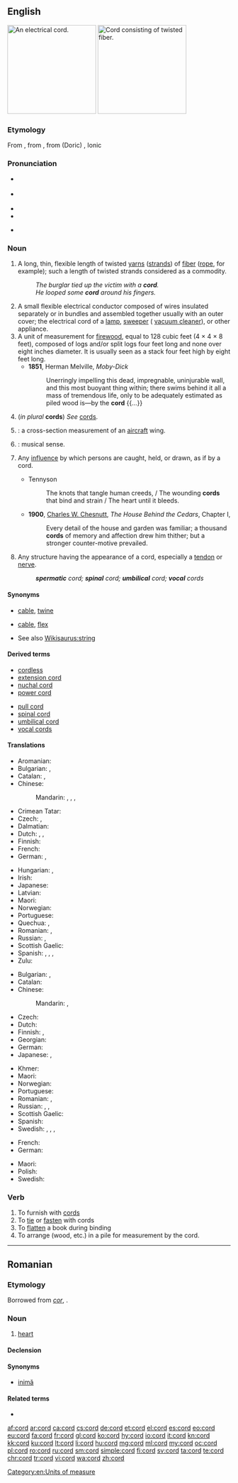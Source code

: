 ==English==
{{wikipedia|dab=cord}}
[[Image:Verlengsnoer (Extension cord).jpg|thumb|200px|right|An electrical cord.]]
[[Image:Rope.jpg|thumb|200px|right|Cord consisting of twisted fiber.]]

===Etymology===
From {{etyl|fro|en}} {{m|fro|corde}}, from {{etyl|la|en}} {{m|la|chorda|}}, from {{etyl|grc|en}} (Doric) {{m|grc|χορδά|}}, Ionic {{m|grc|χορδή||string of gut, the string of a lyre}}

===Pronunciation===
* {{a|GenAm}} {{IPA|/kɔɹd/|lang=en}}
* {{a|RP}} {{IPA|/kɔːd/|lang=en}}
* {{audio|en-us-cord.ogg|Audio (US)|lang=en}}
* {{rhymes|ɔː(ɹ)d|lang=en}}
* {{homophones|chord|cored|cawed|lang=en}} {{qualifier|in [[non-rhotic]] accents}}

===Noun===
{{en-noun}}

# A long, thin, flexible length of twisted [[yarns]] ([[strands]]) of [[fiber]] ([[rope]], for example); {{qualifier|uncountable}} such a length of twisted strands considered as a commodity.
#: ''The burglar tied up the victim with a '''cord'''.''
#: ''He looped some '''cord''' around his fingers.''
# A small flexible electrical conductor composed of wires insulated separately or in bundles and assembled together usually with an outer cover; the electrical cord of a [[lamp]], [[sweeper]] ({{qualifier|US}} [[vacuum cleaner]]), or other appliance.
# A unit of measurement for [[firewood]], equal to 128 cubic feet (4 &times; 4 &times; 8 feet), composed of logs and/or split logs four feet long and none over eight inches diameter. It is usually seen as a stack four feet high by eight feet long.<!--Move this to separate pages for "full cord" and "bush cord". A full cord of stacked firewood in Canada and USA, or colloquially a "bush cord" in Canada, is 8 by 4 by 4 feet (39 m&sup3;).-->
#* '''1851''', Herman Melville, ''Moby-Dick''
#*: Unerringly impelling this dead, impregnable, uninjurable wall, and this most buoyant thing within; there swims behind it all a mass of tremendous life, only to be adequately estimated as piled wood is—by the '''cord''' {{...}}
# (''in plural'' '''cords''') ''See'' [[cords]].
# {{misspelling of|chord|nodot=1|lang=en}}: a cross-section measurement of an [[aircraft]] wing.
# {{dated form of|chord|nodot=1|lang=en}}: musical sense.
# {{label|en|figuratively}} Any [[influence]] by which persons are caught, held, or drawn, as if by a cord.
#* Tennyson
#*: The knots that tangle human creeds, / The wounding '''cords''' that bind and strain / The heart until it bleeds.
#* '''1900''', [[w:Charles W. Chesnutt|Charles W. Chesnutt]], ''The House Behind the Cedars'', Chapter I,
#*: Every detail of the house and garden was familiar; a thousand '''cords''' of memory and affection drew him thither; but a stronger counter-motive prevailed.
# {{label|en|anatomy}} Any structure having the appearance of a cord, especially a [[tendon]] or [[nerve]].
#: '''''spermatic''' cord; '''spinal''' cord; '''umbilical''' cord; '''vocal''' cords''

====Synonyms====
* {{sense|length of twisted strands}} [[cable]], [[twine]]
* {{sense|wires surrounded by an insulating coating, used to supply electricity}} [[cable]], [[flex]]
* See also [[Wikisaurus:string]]

====Derived terms====
{{top2}}
* [[cordless]]
* [[extension cord]]
* [[nuchal cord]]
* [[power cord]]
{{mid2}}
* [[pull cord]]
* [[spinal cord]]
* [[umbilical cord]]
* [[vocal cords]]
{{bottom}}

====Translations====
{{trans-top|length of twisted strands}}
* Aromanian: {{t|rup|coardã|f}}
* Bulgarian: {{t+|bg|връв|m|tr=vrǎv}}, {{t+|bg|канап|m|tr=kanap}}
* Catalan: {{t+|ca|corda|f}}, {{t+|ca|cordill|m}}
* Chinese:
*: Mandarin: {{t+|cmn|繩|sc=Hani}}, {{t+|cmn|绳|tr=shéng|sc=Hani}}, {{t|cmn|繩子|sc=Hani}}, {{t+|cmn|绳子|tr=shéngzi|sc=Hani}}
* Crimean Tatar: {{t|crh|şnur}}
* Czech: {{t+|cs|provaz|m}}, {{t|cs|šňůra|f}}
* Dalmatian: {{t|dlm|canapial|f}}
* Dutch: {{t+|nl|touw|n}}, {{t+|nl|koord|f}}, {{t+|nl|zeel|n}}
* Finnish: {{t+|fi|naru}}
* French: {{t+|fr|corde|f}}
* German: {{t+|de|Schnur|f}}, {{t+|de|Kordel|f}}
{{trans-mid}}
* Hungarian: {{t+|hu|zsinór}}, {{t+|hu|fonal}}
* Irish: {{t|ga|ruóg|f}}
* Japanese: {{t+|ja|縄|tr=[[なわ]], nawa|sc=Jpan}}
* Latvian: {{t+|lv|virve|f}}
* Maori: {{t|mi|kopu}}
* Norwegian: {{t+|no|tau|n}}
* Portuguese: {{t+|pt|corda|f}}
* Quechua: {{t|qu|anku}}, {{t|qu|watu}}
* Romanian: {{t+|ro|cordon}}, {{t+|ro|coardă|f}}
* Russian: {{t+|ru|верёвка|f}}, {{t+|ru|шнур|m}}
* Scottish Gaelic: {{t|gd|teud|m}}
* Spanish: {{t+|es|cuerda|f}}, {{t+|es|cable|m}}, {{t+|es|hilo|m}}, {{t+|es|cordón|m}}
* Zulu: {{t|zu|intambo|c9|c10}}
{{trans-bottom}}

{{trans-top|wires surrounded by a coating, used to supply electricity}}
* Bulgarian: {{t|bg|кабел|m|tr=kábel}}, {{t+|bg|шнур|m|tr=šnur}}
* Catalan: {{t|ca|cable|m}}
* Chinese:
*: Mandarin: {{t+|cmn|線|sc=Hani}}, {{t+|cmn|线|tr=xiàn|sc=Hani}}
* Czech: {{t|cs|šňůra|f}}
* Dutch: {{t+|nl|kabel|n}}
* Finnish: {{t+|fi|johto}}, {{t+|fi|piuha}}
* Georgian: {{t|ka|თოკი}}
* German: {{t+|de|Kabel|n}}
* Japanese: {{t+|ja|線|tr=[[せん]], sen|sc=Jpan}}, {{t+|ja|コード|tr=kōdo|sc=Jpan}}
{{trans-mid}}
* Khmer: {{t+|km|ខ្សែ|tr=ksae|sc=Khmr}}
* Maori: {{t|mi|taura hiko }}
* Norwegian: {{t|no|ledning|m|f}}
* Portuguese: {{t+|pt|cabo|m}}
* Romanian: {{t+|ro|cordon|n}}, {{t+|ro|cablu|n}}
* Russian: {{t+|ru|ка́бель|m}}, {{t+|ru|шнур|m}}, {{t+|ru|про́вод|m}}
* Scottish Gaelic: {{t|gd|teud-dealain|m}}
* Spanish: {{t+|es|cable|m}}
* Swedish: {{t+|sv|sladd}}, {{t+|sv|ledning}}, {{t+|sv|kabel}}, {{t+|sv|tråd}}
{{trans-bottom}}

{{trans-top|unit of measurement for firewood}}
* French: {{t+|fr|corde|f}}
* German: {{t+|de|Cord|m}}
{{trans-mid}}
* Maori: {{t|mi|kōri }}
* Polish: {{t+|pl|sąg|m}}
* Swedish: {{t+|sv|famn}}
{{trans-bottom}}

{{checktrans-top}}
{{trans-bottom}}

===Verb===
{{en-verb}}

# To furnish with [[cord]]s
# To [[tie]] or [[fasten]] with cords
# To [[flatten]] a book during binding
# To arrange (wood, etc.) in a pile for measurement by the cord.

[[Category:en:Units of measure]]

----

==Romanian==

===Etymology===
Borrowed from {{etyl|la|ro}} ''[[cor#Latin|cor]]'', {{m|la|cordis}}.

===Noun===
{{ro-noun|m|corduri}}

# {{label|ro|anatomy}} [[heart]]

====Declension====
{{ro-noun-n|pl=corduri|def=cordul}}

====Synonyms====
* [[inimă]]

====Related terms====
* {{l|ro|cordial}}

[[af:cord]]
[[ar:cord]]
[[ca:cord]]
[[cs:cord]]
[[de:cord]]
[[et:cord]]
[[el:cord]]
[[es:cord]]
[[eo:cord]]
[[eu:cord]]
[[fa:cord]]
[[fr:cord]]
[[gl:cord]]
[[ko:cord]]
[[hy:cord]]
[[io:cord]]
[[it:cord]]
[[kn:cord]]
[[kk:cord]]
[[ku:cord]]
[[lt:cord]]
[[li:cord]]
[[hu:cord]]
[[mg:cord]]
[[ml:cord]]
[[my:cord]]
[[oc:cord]]
[[pl:cord]]
[[ro:cord]]
[[ru:cord]]
[[sm:cord]]
[[simple:cord]]
[[fi:cord]]
[[sv:cord]]
[[ta:cord]]
[[te:cord]]
[[chr:cord]]
[[tr:cord]]
[[vi:cord]]
[[wa:cord]]
[[zh:cord]]